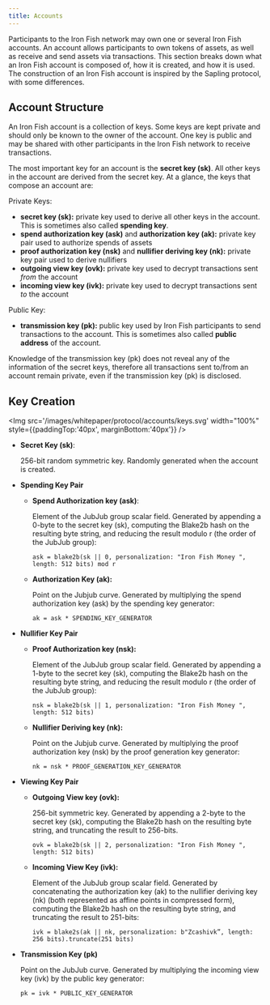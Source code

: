 ```yaml
---
title: Accounts
---
```


Participants to the Iron Fish network may own one or several Iron Fish accounts. An account allows participants to own tokens of assets, as well as receive and send assets via transactions. This section breaks down what an Iron Fish account is composed of, how it is created, and how it is used. The construction of an Iron Fish account is inspired by the Sapling protocol, with some differences.

## Account Structure

An Iron Fish account is a collection of keys. Some keys are kept private and should only be known to the owner of the account. One key is public and may be shared with other participants in the Iron Fish network to receive transactions.

The most important key for an account is the **secret key (sk)**. All other keys in the account are derived from the secret key. At a glance, the keys that compose an account are:

Private Keys:

- **secret key (sk):** private key used to derive all other keys in the account. This is sometimes also called **spending key**.
- **spend authorization key (ask)** and **authorization key (ak):** private key pair used to authorize spends of assets
- **proof authorization key (nsk)** and **nullifier deriving key (nk):** private key pair used to derive nullifiers
- **outgoing view key (ovk):** private key used to decrypt transactions sent *from* the account
- **incoming view key (ivk):** private key used to decrypt transactions sent *to* the account

Public Key:

- **transmission key (pk):** public key used by Iron Fish participants to send transactions to the account. This is sometimes also called **public address** of the account.

Knowledge of the transmission key (pk) does not reveal any of the information of the secret keys, therefore all transactions sent to/from an account remain private, even if the transmission key (pk) is disclosed.

## Key Creation

<Img src='/images/whitepaper/protocol/accounts/keys.svg' width="100%" style={{paddingTop:'40px', marginBottom:'40px'}} />

*   **Secret Key (sk)**:

    256-bit random symmetric key. Randomly generated when the account is created.

*   **Spending Key Pair**

    *   **Spend Authorization key (ask)**:

        Element of the JubJub group scalar field. Generated by appending a 0-byte to the secret key (sk), computing the Blake2b hash on the resulting byte string, and reducing the result modulo r (the order of the JubJub group):

        ```
        ask = blake2b(sk || 0, personalization: "Iron Fish Money ", length: 512 bits) mod r
        ```

    *   **Authorization Key (ak):**

        Point on the Jubjub curve. Generated by multiplying the spend authorization key (ask) by the spending key generator:

        ```
        ak = ask * SPENDING_KEY_GENERATOR
        ```

*   **Nullifier Key Pair**

    *   **Proof Authorization key (nsk):**

        Element of the JubJub group scalar field. Generated by appending a 1-byte to the secret key (sk), computing the Blake2b hash on the resulting byte string, and reducing the result modulo r (the order of the JubJub group):

        ```
        nsk = blake2b(sk || 1, personalization: "Iron Fish Money ", length: 512 bits)
        ```

    *   **Nullifier Deriving key (nk):**

        Point on the Jubjub curve. Generated by multiplying the proof authorization key (nsk) by the proof generation key generator:

        ```
        nk = nsk * PROOF_GENERATION_KEY_GENERATOR
        ```

*   **Viewing Key Pair**

    *   **Outgoing View key (ovk):**

        256-bit symmetric key. Generated by appending a 2-byte to the secret key (sk), computing the Blake2b hash on the resulting byte string, and truncating the result to 256-bits.

        ```
        ovk = blake2b(sk || 2, personalization: "Iron Fish Money ", length: 512 bits)
        ```

    *   **Incoming View Key (ivk):**

        Element of the JubJub group scalar field. Generated by concatenating the authorization key (ak) to the nullifier deriving key (nk) (both represented as affine points in compressed form), computing the Blake2b hash on the resulting byte string, and truncating the result to 251-bits:

        ```
        ivk = blake2s(ak || nk, personalization: b"Zcashivk”, length: 256 bits).truncate(251 bits)
        ```

*   **Transmission Key (pk)**

    Point on the JubJub curve. Generated by multiplying the incoming view key (ivk) by the public key generator:

    ```
    pk = ivk * PUBLIC_KEY_GENERATOR
    ```
